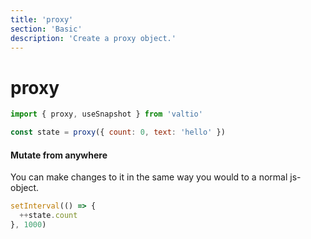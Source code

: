 ```yaml
---
title: 'proxy'
section: 'Basic'
description: 'Create a proxy object.'
---
```


# proxy

```jsx
import { proxy, useSnapshot } from 'valtio'

const state = proxy({ count: 0, text: 'hello' })
```

#### Mutate from anywhere

You can make changes to it in the same way you would to a normal js-object.

```jsx
setInterval(() => {
  ++state.count
}, 1000)
```
